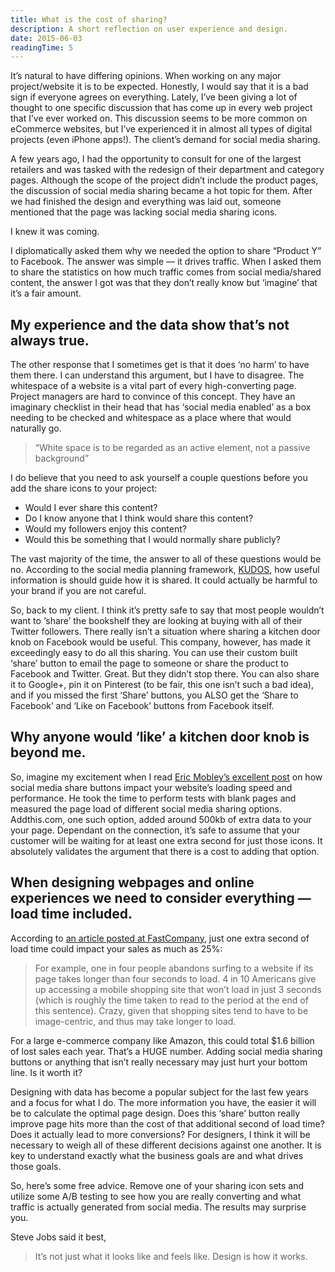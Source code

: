 ```yaml
---
title: What is the cost of sharing?
description: A short reflection on user experience and design.
date: 2015-06-03
readingTime: 5
---
```


It’s natural to have differing opinions. When working on any major project/website it is to be expected. Honestly, I would say that it is a bad sign if everyone agrees on everything. Lately, I’ve been giving a lot of thought to one specific discussion that has come up in every web project that I’ve ever worked on. This discussion seems to be more common on eCommerce websites, but I’ve experienced it in almost all types of digital projects (even iPhone apps!). The client’s demand for social media sharing.

A few years ago, I had the opportunity to consult for one of the largest retailers and was tasked with the redesign of their department and category pages. Although the scope of the project didn’t include the product pages, the discussion of social media sharing became a hot topic for them. After we had finished the design and everything was laid out, someone mentioned that the page was lacking social media sharing icons.

I knew it was coming.

I diplomatically asked them why we needed the option to share “Product Y” to Facebook. The answer was simple &#8212; it drives traffic. When I asked them to share the statistics on how much traffic comes from social media/shared content, the answer I got was that they don’t really know but ‘imagine’ that it’s a fair amount.

## My experience and the data show that’s not always true.

The other response that I sometimes get is that it does ‘no harm’ to have them there. I can understand this argument, but I have to disagree. The whitespace of a website is a vital part of every high-converting page. Project managers are hard to convince of this concept. They have an imaginary checklist in their head that has ‘social media enabled’ as a box needing to be checked and whitespace as a place where that would naturally go.

> “White space is to be regarded as an active element, not a passive background”

I do believe that you need to ask yourself a couple questions before you add the share icons to your project:

  * Would I ever share this content?
  * Do I know anyone that I think would share this content?
  * Would my followers enjoy this content?
  * Would this be something that I would normally share publicly?

The vast majority of the time, the answer to all of these questions would be no. According to the social media planning framework, [KUDOS](/kudos/), how useful information is should guide how it is shared. It could actually be harmful to your brand if you are not careful.

So, back to my client. I think it’s pretty safe to say that most people wouldn’t want to ‘share’ the bookshelf they are looking at buying with all of their Twitter followers. There really isn’t a situation where sharing a kitchen door knob on Facebook would be useful. This company, however, has made it exceedingly easy to do all this sharing. You can use their custom built ‘share’ button to email the page to someone or share the product to Facebook and Twitter. Great. But they didn’t stop there. You can also share it to Google+, pin it on Pinterest (to be fair, this one isn’t such a bad idea), and if you missed the first ‘Share’ buttons, you ALSO get the ‘Share to Facebook’ and ‘Like on Facebook’ buttons from Facebook itself.

## Why anyone would ‘like’ a kitchen door knob is beyond me.

So, imagine my excitement when I read <a href="http://www.ericmobley.net/social-media-share-buttons-impact-on-performance/" target="_blank">Eric Mobley’s excellent post</a> on how social media share buttons impact your website’s loading speed and performance. He took the time to perform tests with blank pages and measured the page load of different social media sharing options. Addthis.com, one such option, added around 500kb of extra data to your your page. Dependant on the connection, it’s safe to assume that your customer will be waiting for at least one extra second for just those icons. It absolutely validates the argument that there is a cost to adding that option.


## When designing webpages and online experiences we need to consider everything &#8212; load time included.

According to <a href="http://www.fastcompany.com/1825005/how-one-second-could-cost-amazon-16-billion-sales" target="_blank">an article posted at FastCompany</a>, just one extra second of load time could impact your sales as much as 25%:

> For example, one in four people abandons surfing to a website if its page takes longer than four seconds to load. 4 in 10 Americans give up accessing a mobile shopping site that won&#8217;t load in just 3 seconds (which is roughly the time taken to read to the period at the end of this sentence). Crazy, given that shopping sites tend to have to be image-centric, and thus may take longer to load.

For a large e-commerce company like Amazon, this could total $1.6 billion of lost sales each year. That’s a HUGE number. Adding social media sharing buttons or anything that isn’t really necessary may just hurt your bottom line. Is it worth it?

Designing with data has become a popular subject for the last few years and a focus for what I do. The more information you have, the easier it will be to calculate the optimal page design. Does this ‘share’ button really improve page hits more than the cost of that additional second of load time? Does it actually lead to more conversions? For designers, I think it will be necessary to weigh all of these different decisions against one another. It is key to understand exactly what the business goals are and what drives those goals.

So, here’s some free advice. Remove one of your sharing icon sets and utilize some A/B testing to see how you are really converting and what traffic is actually generated from social media. The results may surprise you.

Steve Jobs said it best,

> It&#8217;s not just what it looks like and feels like. Design is how it works.
